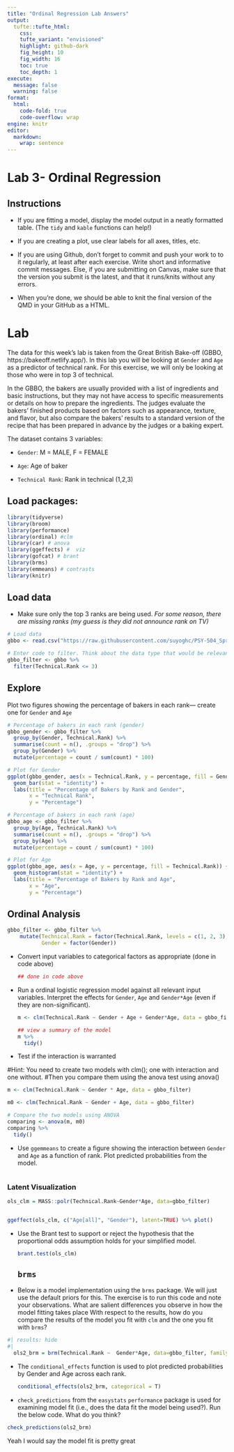 ```yaml
---
title: "Ordinal Regression Lab Answers"
output: 
  tufte::tufte_html:
    css: 
    tufte_variant: "envisioned"
    highlight: github-dark
    fig_height: 10
    fig_width: 16
    toc: true
    toc_depth: 1
execute: 
  message: false
  warning: false
format: 
  html:
    code-fold: true
    code-overflow: wrap
engine: knitr
editor: 
  markdown: 
    wrap: sentence
---
```


# Lab 3- Ordinal Regression

## Instructions

-   If you are fitting a model, display the model output in a neatly formatted table.
    (The `tidy` and `kable` functions can help!)

-   If you are creating a plot, use clear labels for all axes, titles, etc.

-   If you are using Github, don't forget to commit and push your work to to it regularly, at least after each exercise.
    Write short and informative commit messages.
    Else, if you are submitting on Canvas, make sure that the version you submit is the latest, and that it runs/knits without any errors.

-   When you're done, we should be able to knit the final version of the QMD in your GitHub as a HTML.

# Lab

The data for this week's lab is taken from the Great British Bake-off (GBBO, https://bakeoff.netlify.app/).
In this lab you will be looking at `Gender` and `Age` as a predictor of technical rank.
For this exercise, we will only be looking at those who were in top 3 of technical.

In the GBBO, the bakers are usually provided with a list of ingredients and basic instructions, but they may not have access to specific measurements or details on how to prepare the ingredients.
The judges evaluate the bakers' finished products based on factors such as appearance, texture, and flavor, but also compare the bakers' results to a standard version of the recipe that has been prepared in advance by the judges or a baking expert.

The dataset contains 3 variables:

-   `Gender`: M = MALE, F = FEMALE

-   `Age`: Age of baker

-   `Technical Rank`: Rank in technical (1,2,3)

## Load packages:

```r
library(tidyverse)
library(broom)
library(performance)
library(ordinal) #clm
library(car) # anova
library(ggeffects) #  viz
library(gofcat) # brant
library(brms)
library(emmeans) # contrasts
library(knitr)

```

## Load data

-   Make sure only the top 3 ranks are being used. *For some reason, there are missing ranks (my guess is they did not announce rank on TV)*

```r
# Load data
gbbo <- read.csv("https://raw.githubusercontent.com/suyoghc/PSY-504_Spring-2025/refs/heads/main/Ordinal%20Regression/data/GBBO.csv")

# Enter code to filter. Think about the data type that would be relevant for Rank
gbbo_filter <- gbbo %>% 
  filter(Technical.Rank <= 3)

```

## Explore

Plot two figures showing the percentage of bakers in each rank--- create one for `Gender` and `Age`

```r
# Percentage of bakers in each rank (gender)
gbbo_gender <- gbbo_filter %>%
  group_by(Gender, Technical.Rank) %>%
  summarise(count = n(), .groups = "drop") %>%
  group_by(Gender) %>%
  mutate(percentage = count / sum(count) * 100)

# Plot for Gender
ggplot(gbbo_gender, aes(x = Technical.Rank, y = percentage, fill = Gender)) +
  geom_bar(stat = "identity") +
  labs(title = "Percentage of Bakers by Rank and Gender",
       x = "Technical Rank",
       y = "Percentage")

```

```r
# Percentage of bakers in each rank (age)
gbbo_age <- gbbo_filter %>%
  group_by(Age, Technical.Rank) %>%
  summarise(count = n(), .groups = "drop") %>%
  group_by(Age) %>%
  mutate(percentage = count / sum(count) * 100)

# Plot for Age
ggplot(gbbo_age, aes(x = Age, y = percentage, fill = Technical.Rank)) +
  geom_histogram(stat = "identity") +
  labs(title = "Percentage of Bakers by Rank and Age",
       x = "Age",
       y = "Percentage")

```

## Ordinal Analysis

```r
gbbo_filter <- gbbo_filter %>% 
    mutate(Technical.Rank = factor(Technical.Rank, levels = c(1, 2, 3), ordered = TRUE),
           Gender = factor(Gender))
```

-   Convert input variables to categorical factors as appropriate (done in code above)

    ```r

    ## done in code above

    ```

-   Run a ordinal logistic regression model against all relevant input variables.
    Interpret the effects for `Gender`, `Age` and `Gender*Age` (even if they are non-significant).

    ```r

    m <- clm(Technical.Rank ~ Gender + Age + Gender*Age, data = gbbo_filter)

    ## view a summary of the model
    m %>% 
      tidy()
    ```

-   Test if the interaction is warranted

#Hint: You need to create two models with clm(); one with interaction and one without.
#Then you compare them using the anova test using anova()

```r

m <- clm(Technical.Rank ~ Gender * Age, data = gbbo_filter)

m0 <- clm(Technical.Rank ~ Gender + Age, data = gbbo_filter)

# Compare the two models using ANOVA
comparing <- anova(m, m0)
comparing %>%
  tidy()
```

-   Use `ggemmeans` to create a figure showing the interaction between `Gender` and `Age` as a function of rank.
    Plot predicted probabilities from the model.

    ```r

    ```

### Latent Visualization

```r

ols_clm = MASS::polr(Technical.Rank~Gender*Age, data=gbbo_filter)


ggeffect(ols_clm, c("Age[all]", "Gender"), latent=TRUE) %>% plot()

```

-   Use the Brant test to support or reject the hypothesis that the proportional odds assumption holds for your simplified model.

    ```r
    brant.test(ols_clm)

    ```

    ## `brms`

-   Below is a model implementation using the `brms` package.
    We will just use the default priors for this.
    The exercise is to run this code and note your observations.
    What are salient differences you observe in how the model fitting takes place With respect to the results, how do you compare the results of the model you fit with `clm` and the one you fit with `brms`?

```r
#| results: hide
#| 
  ols2_brm = brm(Technical.Rank ~  Gender*Age, data=gbbo_filter, family = cumulative, cores = 4,chains = 4)
```

-   The `conditional_effects` function is used to plot predicted probabilities by Gender and Age across each rank.

    ```r
    conditional_effects(ols2_brm, categorical = T)
    ```

-   `check_predictions` from the `easystats` `performance` package is used for examining model fit (i.e., does the data fit the model being used?).
    Run the below code.
    What do you think?

```r
check_predictions(ols2_brm)
```

Yeah I would say the model fit is pretty great
